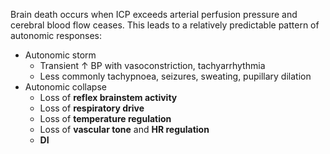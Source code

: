 Brain death occurs when ICP exceeds arterial perfusion pressure and cerebral blood flow ceases. This leads to a relatively predictable pattern of autonomic responses:

* Autonomic storm
	* Transient ↑ BP with vasoconstriction, tachyarrhythmia
	* Less commonly tachypnoea, seizures, sweating, pupillary dilation
* Autonomic collapse
	* Loss of **reflex brainstem activity**
	* Loss of **respiratory drive**
	* Loss of **temperature regulation**
	* Loss of **vascular tone** and **HR regulation**
	* **DI**
